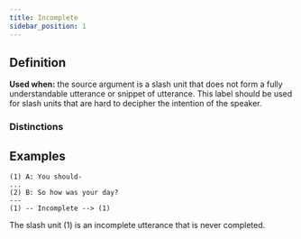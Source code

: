```yaml
---
title: Incomplete
sidebar_position: 1
---
```


## Definition

**Used when:** the source argument is a slash unit that does not form a fully understandable utterance or snippet of utterance.
This label should be used for slash units that are hard to decipher the intention of the speaker.

### Distinctions


<Markdown />

## Examples

```
(1) A: You should-
...
(2) B: So how was your day?
---
(1) -- Incomplete --> (1)
```
The slash unit (1) is an incomplete utterance that is never completed.